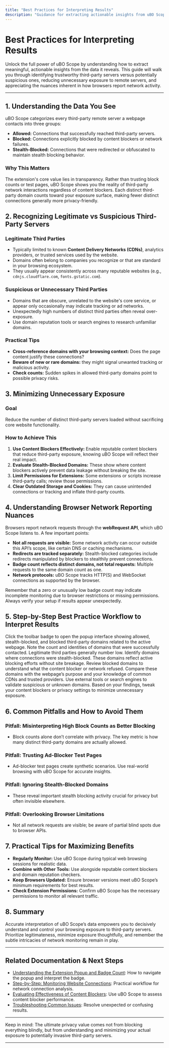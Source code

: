 ```yaml
---
title: "Best Practices for Interpreting Results"
description: "Guidance for extracting actionable insights from uBO Scope’s data: recognizing legitimate versus suspicious third-party servers, minimizing unnecessary server exposure, and understanding the nuances of browser network reporting."
---
```


# Best Practices for Interpreting Results

Unlock the full power of uBO Scope by understanding how to extract meaningful, actionable insights from the data it reveals. This guide will walk you through identifying trustworthy third-party servers versus potentially suspicious ones, reducing unnecessary exposure to remote servers, and appreciating the nuances inherent in how browsers report network activity.

---

## 1. Understanding the Data You See

uBO Scope categorizes every third-party remote server a webpage contacts into three groups:

- **Allowed:** Connections that successfully reached third-party servers.
- **Blocked:** Connections explicitly blocked by content blockers or network failures.
- **Stealth-Blocked:** Connections that were redirected or obfuscated to maintain stealth blocking behavior.

### Why This Matters

The extension's core value lies in transparency. Rather than trusting block counts or test pages, uBO Scope shows you the reality of third-party network interactions regardless of content blockers. Each distinct third-party domain counts toward your exposure surface, making fewer distinct connections generally more privacy-friendly.


## 2. Recognizing Legitimate vs Suspicious Third-Party Servers

### Legitimate Third Parties

- Typically limited to known **Content Delivery Networks (CDNs)**, analytics providers, or trusted services used by the website.
- Domains often belong to companies you recognize or that are standard in your browsing ecosystem.
- They usually appear consistently across many reputable websites (e.g., `cdnjs.cloudflare.com`, `fonts.gstatic.com`).

### Suspicious or Unnecessary Third Parties

- Domains that are obscure, unrelated to the website's core service, or appear only occasionally may indicate tracking or ad networks.
- Unexpectedly high numbers of distinct third parties often reveal over-exposure.
- Use domain reputation tools or search engines to research unfamiliar domains.

### Practical Tips

- **Cross-reference domains with your browsing context:** Does the page content justify these connections?
- **Beware of new or rare domains:** they might signal unwanted tracking or malicious activity.
- **Check counts:** Sudden spikes in allowed third-party domains point to possible privacy risks.


## 3. Minimizing Unnecessary Exposure

### Goal
Reduce the number of distinct third-party servers loaded without sacrificing core website functionality.

### How to Achieve This

1. **Use Content Blockers Effectively:** Enable reputable content blockers that reduce third-party exposure, knowing uBO Scope will reflect their real impact.
2. **Evaluate Stealth-Blocked Domains:** These show where content blockers actively prevent data leakage without breaking the site.
3. **Limit Permissions for Extensions:** Some extensions or scripts increase third-party calls; review those permissions.
4. **Clear Outdated Storage and Cookies:** They can cause unintended connections or tracking and inflate third-party counts.


## 4. Understanding Browser Network Reporting Nuances

Browsers report network requests through the **webRequest API**, which uBO Scope listens to. A few important points:

- **Not all requests are visible:** Some network activity can occur outside this API’s scope, like certain DNS or caching mechanisms.
- **Redirects are tracked separately:** Stealth-blocked categories include redirects manipulated by blockers to stealthily prevent connections.
- **Badge count reflects distinct domains, not total requests:** Multiple requests to the same domain count as one.
- **Network protocols:** uBO Scope tracks HTTP(S) and WebSocket connections as supported by the browser.


<Tip>
Remember that a zero or unusually low badge count may indicate incomplete monitoring due to browser restrictions or missing permissions. Always verify your setup if results appear unexpectedly.
</Tip>


## 5. Step-by-Step Best Practice Workflow to Interpret Results

<Steps>
<Step title="Open uBO Scope's Popup for Current Tab">
Click the toolbar badge to open the popup interface showing allowed, stealth-blocked, and blocked third-party domains related to the active webpage.
</Step>
<Step title="Review the Allowed Domains">
Note the count and identities of domains that were successfully contacted. Legitimate third parties generally number low.
</Step>
<Step title="Examine the Stealth-Blocked Domains">
Identify domains where connections were stealth-blocked. These domains reflect active blocking efforts without site breakage.
</Step>
<Step title="Check Blocked Domains">
Review blocked domains to understand what the content blocker or network refused.
</Step>
<Step title="Correlate with Browsing Context">
Compare these domains with the webpage’s purpose and your knowledge of common CDNs and trusted providers.
</Step>
<Step title="Research Unfamiliar Domains">
Use external tools or search engines to validate suspicious or unknown domains.
</Step>
<Step title="Adjust Your Content Blocking Configuration If Needed">
Based on your findings, tweak your content blockers or privacy settings to minimize unnecessary exposure.
</Step>
</Steps>


## 6. Common Pitfalls and How to Avoid Them

### Pitfall: Misinterpreting High Block Counts as Better Blocking

- Block counts alone don’t correlate with privacy. The key metric is how many distinct third-party domains are actually allowed.

### Pitfall: Trusting Ad-Blocker Test Pages

- Ad-blocker test pages create synthetic scenarios. Use real-world browsing with uBO Scope for accurate insights.

### Pitfall: Ignoring Stealth-Blocked Domains

- These reveal important stealth blocking activity crucial for privacy but often invisible elsewhere.

### Pitfall: Overlooking Browser Limitations

- Not all network requests are visible; be aware of partial blind spots due to browser APIs.


## 7. Practical Tips for Maximizing Benefits

- **Regularly Monitor:** Use uBO Scope during typical web browsing sessions for realistic data.
- **Combine with Other Tools:** Use alongside reputable content blockers and domain reputation checkers.
- **Keep Browsers Updated:** Ensure browser versions meet uBO Scope’s minimum requirements for best results.
- **Check Extension Permissions:** Confirm uBO Scope has the necessary permissions to monitor all relevant traffic.


## 8. Summary

Accurate interpretation of uBO Scope’s data empowers you to decisively understand and control your browsing exposure to third-party servers. Prioritize legitimateness, minimize exposure thoughtfully, and remember the subtle intricacies of network monitoring remain in play.

---

## Related Documentation & Next Steps

- [Understanding the Extension Popup and Badge Count](/guides/getting-started/first-look-popup): How to navigate the popup and interpret the badge.
- [Step-by-Step: Monitoring Website Connections](/guides/analyzing-connections/workflow-monitoring): Practical workflow for network connection analysis.
- [Evaluating Effectiveness of Content Blockers](/guides/analyzing-connections/content-blocker-assessment): Use uBO Scope to assess content blocker performance.
- [Troubleshooting Common Issues](/guides/advanced-troubleshooting/common-issues): Resolve unexpected or confusing results.

---

<Tip>
Keep in mind: The ultimate privacy value comes not from blocking everything blindly, but from understanding and minimizing your actual exposure to potentially invasive third-party servers.
</Tip>


---